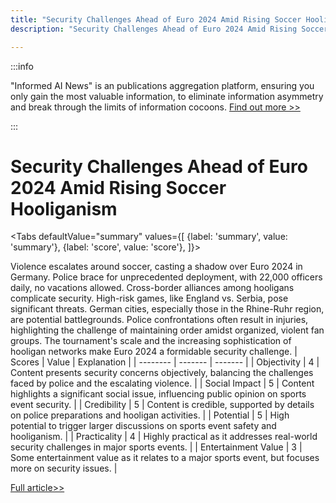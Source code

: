 ```yaml
---
title: "Security Challenges Ahead of Euro 2024 Amid Rising Soccer Hooliganism"
description: "Security Challenges Ahead of Euro 2024 Amid Rising Soccer Hooliganism"

---
```



:::info

"Informed AI News" is an publications aggregation platform, ensuring you only gain the most valuable information, to eliminate information asymmetry and break through the limits of information cocoons.  [Find out more >>](/docs/guides)

:::

# Security Challenges Ahead of Euro 2024 Amid Rising Soccer Hooliganism


<Tabs
	defaultValue="summary"
	values={[
	{label: 'summary', value: 'summary'},
	{label: 'score', value: 'score'},
]}>
<TabItem value="summary">


Violence escalates around soccer, casting a shadow over Euro 2024 in Germany. Police brace for unprecedented deployment, with 22,000 officers daily, no vacations allowed. Cross-border alliances among hooligans complicate security. High-risk games, like England vs. Serbia, pose significant threats. German cities, especially those in the Rhine-Ruhr region, are potential battlegrounds. Police confrontations often result in injuries, highlighting the challenge of maintaining order amidst organized, violent fan groups. The tournament's scale and the increasing sophistication of hooligan networks make Euro 2024 a formidable security challenge.
</TabItem>
<TabItem value="score">
	| Scores     | Value   | Explanation |
	| -------- | ------- | ------- |
	| Objectivity  | 4    | Content presents security concerns objectively, balancing the challenges faced by police and the escalating violence.    |
	| Social Impact | 5     | Content highlights a significant social issue, influencing public opinion on sports event security.    |
	| Credibility    | 5    | Content is credible, supported by details on police preparations and hooligan activities.    |
	| Potential    | 5    | High potential to trigger larger discussions on sports event safety and hooliganism.    |
	| Practicality    | 4    | Highly practical as it addresses real-world security challenges in major sports events.    |
	| Entertainment Value    | 3    | Some entertainment value as it relates to a major sports event, but focuses more on security issues.    |
</TabItem>
</Tabs>

[Full article>>](https://apnews.com/article/euro-2024-germany-security-hooligans-violence-police-e9500de8237fc6227b440136bd7a69cd)
